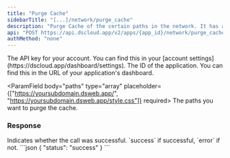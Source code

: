 ```yaml
---
title: "Purge Cache"
sidebarTitle: "[...]/network/purge_cache"
description: "Purge Cache of the certain paths in the network. It has a rate limit of 1 request every 60 seconds."
api: "POST https://api.dscloud.app/v2/apps/{app_id}/network/purge_cache"
authMethod: "none"
---
```


<ParamField header="Authorization" type="string" placeholder="API KEY" required>
  The API key for your account. You can find this in your [account settings](https://dscloud.app/dashboard/settings).
</ParamField>

<ParamField path="app_id" type="string" placeholder="Application ID" required>
  The ID of the application. You can find this in the URL of your application's dashboard.
</ParamField>

<ParamField body="paths" type="array" placeholder={["https://yoursubdomain.dsweb.app/", "https://yoursubdomain.dsweb.app/style.css"]} required>
  The paths you want to purge the cache.
</ParamField>

### Response

<ResponseField name="status" type="string">
  Indicates whether the call was successful. `success` if successful, `error` if not.
</ResponseField>

<ResponseExample>
```json
{
    "status": "success"
}
```
</ResponseExample>
